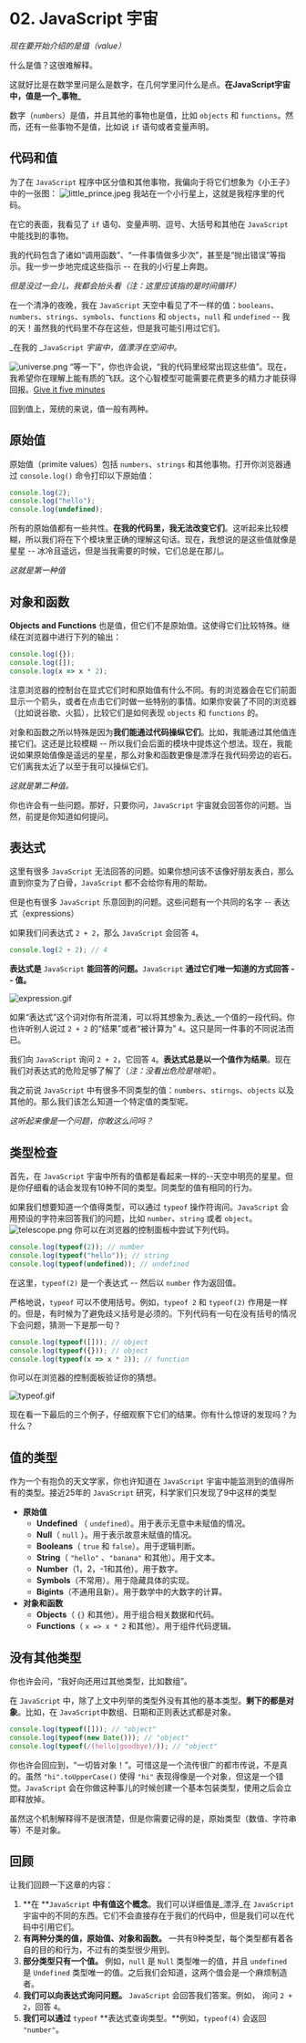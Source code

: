 # 02. JavaScript 宇宙

_现在要开始介绍的是值（value）_

什么是值？这很难解释。

这就好比是在数学里问是么是数字，在几何学里问什么是点。**在JavaScript宇宙中，值是一个_事物_**

数字（`numbers`）是值，并且其他的事物也是值，比如 `objects` 和 `functions`。然而，还有一些事物不是值，比如说 `if` 语句或者变量声明。
## 代码和值
为了在 `JavaScript` 程序中区分值和其他事物，我偏向于将它们想象为《小王子》中的一张图：
![little_prince.jpeg](/image/little_prince.jpeg)
我站在一个小行星上，这就是我程序里的代码。

在它的表面，我看见了 `if` 语句、变量声明、逗号、大括号和其他在 `JavaScript` 中能找到的事物。

我的代码包含了诸如“调用函数”、“一件事情做多少次”，甚至是“抛出错误”等指示。我一步一步地完成这些指示 -- 在我的小行星上奔跑。

_但是没过一会儿，我都会抬头看（注：这里应该指的是时间循环）_

在一个清净的夜晚，我在 `JavaScript` 天空中看见了不一样的值：`booleans`、`numbers`、`strings`、`symbols`、`functions` 和 `objects`，`null` 和 `undefined` -- 我的天！虽然我的代码里不存在这些，但是我可能引用过它们。

_在我的 _`JavaScript` _宇宙中，值漂浮在空间中。_

![universe.png](/image/universe.png)
“等一下”，你也许会说，“我的代码里经常出现这些值”。现在，我希望你在理解上能有质的飞跃。这个心智模型可能需要花费更多的精力才能获得回报。[Give it five minutes](https://signalvnoise.com/posts/3124-give-it-five-minutes?ck_subscriber_id=745643025)

回到值上，笼统的来说，值一般有两种。

## 原始值

原始值（primite values）包括 `numbers`、`strings` 和其他事物。打开你浏览器通过 `console.log()` 命令打印以下原始值：
```javascript
console.log(2);
console.log("hello");
console.log(undefined);
```
所有的原始值都有一些共性。**在我的代码里，我无法改变它们**。这听起来比较模糊，所以我们将在下个模块里正确的理解这句话。现在，我想说的是这些值就像是星星 -- 冰冷且遥远，但是当我需要的时候，它们总是在那儿。

_这就是第一种值_

## 对象和函数

**Objects and Functions** 也是值，但它们不是原始值。这使得它们比较特殊。继续在浏览器中进行下列的输出：
```javascript
console.log({});
console.log([]);
console.log(x => x * 2);
```
注意浏览器的控制台在显式它们时和原始值有什么不同。有的浏览器会在它们前面显示一个箭头，或者在点击它们时做一些特别的事情。如果你安装了不同的浏览器（比如说谷歌、火狐），比较它们是如何表现 `objects` 和 `functions` 的。

对象和函数之所以特殊是因为**我们能通过代码操纵它们**。比如，我能通过其他值连接它们。这还是比较模糊 -- 所以我们会后面的模块中提炼这个想法。现在，我能说如果原始值像是遥远的星星，那么对象和函数更像是漂浮在我代码旁边的岩石。它们离我太近了以至于我可以操纵它们。

_这就是第二种值。_

你也许会有一些问题。那好，只要你问，`JavaScript` 宇宙就会回答你的问题。当然，前提是你知道如何提问。

## 表达式

这里有很多 `JavaScript` 无法回答的问题。如果你想问该不该像好朋友表白，那么直到你变为了白骨，`JavaScript` 都不会给你有用的帮助。

但是也有很多 `JavaScript` 乐意回到的问题。这些问题有一个共同的名字 -- 表达式（expressions）

如果我们问表达式 `2 + 2`，那么 `JavaScript` 会回答 `4`。
```javascript
console.log(2 + 2); // 4
```
**表达式是** `JavaScript` **能回答的问题。**`JavaScript` **通过它们唯一知道的方式回答 -- 值。**

![expression.gif](/image/expression.gif)

如果“表达式”这个词对你有所混淆，可以将其想象为_表达_一个值的一段代码。你也许听别人说过 `2 + 2` 的“结果”或者“被计算为” `4`。这只是同一件事的不同说法而已。

我们向 `JavaScript` 询问 `2 + 2`，它回答 `4`。**表达式总是以一个值作为结果**。现在我们对表达式的危险足够了解了（_注：没看出危险是啥呢_）。

我之前说 `JavaScript` 中有很多不同类型的值：`numbers`、`stirngs`、`objects` 以及其他的。那么我们该怎么知道一个特定值的类型呢。

_这听起来像是一个问题，你敢这么问吗？_

## 类型检查

首先，在 `JavaScript` 宇宙中所有的值都是看起来一样的--天空中明亮的星星。但是你仔细看的话会发现有10种不同的类型。同类型的值有相同的行为。

如果我们想要知道一个值得类型，可以通过 `typeof` 操作符询问。`JavaScript` 会用预设的字符来回答我们的问题，比如 `number`、`string` 或者 `object`。
![telescope.png](/image/telescope.png)
你可以在浏览器的控制面板中尝试下列代码。

```javascript
console.log(typeof(2)); // number
console.log(typeof("hello")); // string
console.log(typeof(undefined)); // undefined
```
在这里，`typeof(2)` 是一个表达式 -- 然后以 `number` 作为返回值。

严格地说，`typeof` 可以不使用括号。例如，`typeof 2` 和 `typeof(2)` 作用是一样的。但是，有时候为了避免歧义括号是必须的。下列代码有一句在没有括号的情况下会问题，猜测一下是那一句？

```javascript
console.log(typeof([])); // object
console.log(typeof({})); // object
console.log(typeof(x => x * 2)); // function
```
你可以在浏览器的控制面板验证你的猜想。

![typeof.gif](/image/typeof.gif)

现在看一下最后的三个例子，仔细观察下它们的结果。你有什么惊讶的发现吗？为什么？

## 值的类型

作为一个有抱负的天文学家，你也许知道在 `JavaScript` 宇宙中能监测到的值得所有的类型。接近25年的 `JavaScript` 研究，科学家们只发现了9中这样的类型

- **原始值**
   - **Undefined** （ `undefined`）。用于表示无意中未赋值的情况。
   - **Null**（ `null` ）。用于表示故意未赋值的情况。
   - **Booleans**（ `true` 和 `false`）。用于逻辑判断。
   - **String**（ `"hello"` 、`"banana"` 和其他）。用于文本。
   - **Number**（1，2，-1和其他）。用于数字。
   - **Symbols**（不常用）。用于隐藏具体的实现。
   - **Bigints**（不通用且新）。用于数学中的大数字的计算。
- **对象和函数**
   - **Objects**（ `{}` 和其他）。用于组合相关数据和代码。
   - **Functions**（ `x => x * 2` 和其他）。用于组件代码逻辑。

## 没有其他类型

你也许会问，“我好向还用过其他类型，比如数组”。

在 `JavaScript` 中，除了上文中列举的类型外没有其他的基本类型。**剩下的都是对象**。比如，在 `JavaScript`中数组、日期和正则表达式都是对象。

```javascript
console.log(typeof([])); // "object"
console.log(typeof(new Date())); // "object"
console.log(typeof(/(hello|goodbye)/)); // "object"
```

你也许会回应到，“一切皆对象！”。可惜这是一个流传很广的都市传说，不是真的。虽然 `"hi".toUpperCase()` 使得 `"hi"` 表现得像是一个对象，但这是一个错觉。`JavaScript` 会在你做这种事儿的时候创建一个基本包装类型，使用之后会立即释放掉。

虽然这个机制解释得不是很清楚，但是你需要记得的是，原始类型（数值、字符串等）不是对象。

## 回顾

让我们回顾一下这章的内容：

1. **在 **`JavaScript` **中有值这个概念**。我们可以详细值是_漂浮_在 `JavaScript` 宇宙中的不同的东西。它们不会直接存在于我们的代码中，但是我们可以在代码中引用它们。
1. **有两种分类的值，原始值、对象和函数。** 一共有9种类型，每个类型都有着各自的目的和行为，不过有的类型很少用到。
1. **部分类型只有一个值。** 例如，`null` 是 `Null` 类型唯一的值，并且 `undefined` 是 `Undefined` 类型唯一的值。之后我们会知道，这两个值会是一个麻烦制造者。
1. **我们可以向表达式询问问题。** `JavaScript` 会回答我们答案。例如， 询问 `2 + 2`，回答 `4`。
1. **我们可以通过** `typeof` **表达式查询类型。**例如，`typeof(4)` 会返回 `"number"`。

